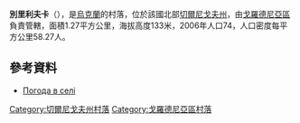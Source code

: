 {{coord|52|4|23|N|31|44|21|E|scale:100000|display=title}}

'''別里利夫卡'''（{{lang-uk|Берилівка}}），是[[烏克蘭|烏克蘭]]的村落，位於該國北部[[切爾尼戈夫州|切爾尼戈夫州]]，由[[戈羅德尼亞區|戈羅德尼亞區]]負責管轄，面積1.27平方公里，海拔高度133米，2006年人口74，人口密度每平方公里58.27人。

==參考資料==
* [http://weather.in.ua/ua/chernigovskaja/1076 Погода в селі]{{Wayback|url=http://weather.in.ua/ua/chernigovskaja/1076 |date=20200510140854 }}

[[Category:切爾尼戈夫州村落|Category:切爾尼戈夫州村落]]
[[Category:戈羅德尼亞區村落|Category:戈羅德尼亞區村落]]


{{Chernihiv-geo-stub}}